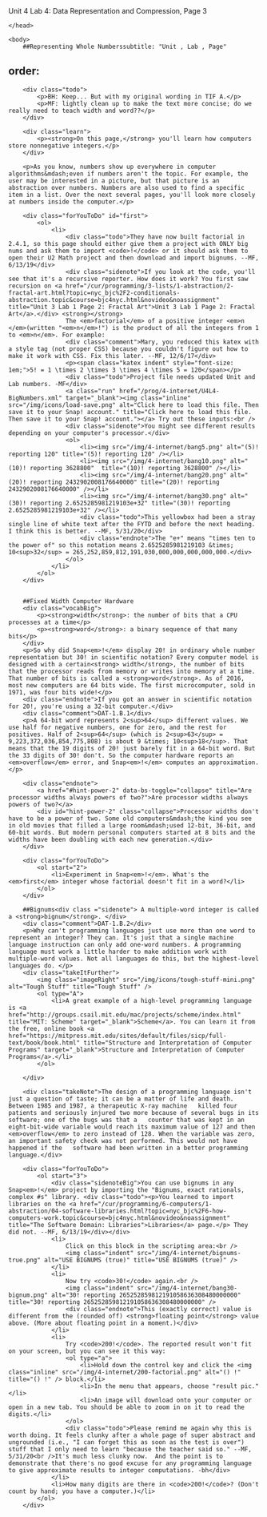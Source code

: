 Unit 4 Lab 4: Data Representation and Compression, Page 3</title>
	</head>

	<body>
		##Representing Whole Numberssubtitle: "Unit , Lab , Page"
order:
---
        <div class="todo">
            <p>BH: Keep... But with my original wording in TIF A.</p>
            <p>MF: lightly clean up to make the text more concise; do we really need to teach width and word??</p>
        </div>
        
        <div class="learn">
        	<p><strong>On this page,</strong> you'll learn how computers store nonnegative integers.</p> 
        </div>
        
        <p>As you know, numbers show up everywhere in computer algorithms&mdash;even if numbers aren't the topic. For example, the user may be interested in a picture, but that picture is an abstraction over numbers. Numbers are also used to find a specific item in a list. Over the next several pages, you'll look more closely at numbers inside the computer.</p>
        
        <div class="forYouToDo" id="first">
			<ol>
				<li>
                    <div class="todo">They have now built factorial in 2.4.1, so this page should either give them a project with ONLY big nums and ask them to import <code>!</code> or it should ask them to open their U2 Math project and then download and import bignums. --MF, 6/13/19</div>
					<div class="sidenote">If you look at the code, you'll see that it's a recursive reporter. How does it work? You first saw recursion on <a href="/cur/programming/3-lists/1-abstraction/2-fractal-art.html?topic=nyc_bjc%2F2-conditionals-abstraction.topic&course=bjc4nyc.html&novideo&noassignment" title="Unit 3 Lab 1 Page 2: Fractal Art">Unit 3 Lab 1 Page 2: Fractal Art</a>.</div> <strong></strong>
					The <em>factorial</em> of a positive integer <em>n </em>(written "<em>n</em>!") is the product of all the integers from 1 to <em>n</em>. For example:
					<div class="comment">Mary, you reduced this katex with a style tag (not proper CSS) because you couldn't figure out how to make it work with CSS. Fix this later. --MF, 12/6/17</div>
                    <p><span class="katex indent" style="font-size: 1em;">5! = 1 \times 2 \times 3 \times 4 \times 5 = 120</span></p>
                	<div class="todo">Project file needs updated Unit and Lab numbers. -MF</div>
                    <a class="run" href="/prog/4-internet/U4L4-BigNumbers.xml" target="_blank"><img class="inline" src="/img/icons/load-save.png" alt="Click here to load this file. Then save it to your Snap! account." title="Click here to load this file. Then save it to your Snap! account."></a> Try out these inputs:<br />
			    	<div class="sidenote">You might see different results depending on your computer's processor.</div>
					<ol>
                        <li><img src="/img/4-internet/bang5.png" alt="(5)! reporting 120" title="(5)! reporting 120" /></li>
                        <li><img src="/img/4-internet/bang10.png" alt="(10)! reporting 3628800"  title="(10)! reporting 3628800" /></li>
                        <li><img src="/img/4-internet/bang20.png" alt="(20)! reporting 2432902008176640000" title="(20)! reporting 2432902008176640000" /></li>
                        <li><img src="/img/4-internet/bang30.png" alt="(30)! reporting 2.6525285981219103e+32" title="(30)! reporting 2.6525285981219103e+32" /></li>
                        <div class="todo">This yellowbox had been a stray single line of white text after the FYTD and before the next heading. I think this is better. --MF, 5/31/20</div>
                		<div class="endnote">The "e+" means "times ten to the power of" so this notation means 2.6525285981219103 &times; 10<sup>32</sup> = 265,252,859,812,191,030,000,000,000,000,000.</div>
					</ol>
				</li>
			</ol>
        </div>
        
        
		##Fixed Width Computer Hardware
        <div class="vocabBig">
        	<p><strong>width</strong>: the number of bits that a CPU processes at a time</p>
            <p><strong>word</strong>: a binary sequence of that many bits</p>
        </div>
        <p>So why did Snap<em>!</em> display 20! in ordinary whole number representation but 30! in scientific notation? Every computer model is designed with a certain<strong> width</strong>, the number of bits that the processor reads from memory or writes into memory at a time. That number of bits is called a <strong>word</strong>. As of 2016, most new computers are 64 bits wide. The first microcomputer, sold in 1971, was four bits wide!</p>
		<div class="endnote">If you got an answer in scientific notation for 20!, you're using a 32-bit computer.</div>
        <div class="comment">DAT-1.B.1</div>
        <p>A 64-bit word represents 2<sup>64</sup> different values. We use half for negative numbers, one for zero, and the rest for positives. Half of 2<sup>64</sup> (which is 2<sup>63</sup> = 9,223,372,036,854,775,808) is about 9 &times; 10<sup>18</sup>. That means that the 19 digits of 20! just barely fit in a 64-bit word. But the 33 digits of 30! don't. So the computer hardware reports an <em>overflow</em> error, and Snap<em>!</em> computes an approximation.</p>
            
        <div class="endnote">
        	<a href="#hint-power-2" data-bs-toggle="collapse" title="Are processor widths always powers of two?">Are processor widths always powers of two?</a>
            <div id="hint-power-2" class="collapse">Processor widths don't have to be a power of two. Some old computers&mdash;the kind you see in old movies that filled a large room&mdash;used 12-bit, 36-bit, and 60-bit words. But modern personal computers started at 8 bits and the widths have been doubling with each new generation.</div>
        </div>
		
        <div class="forYouToDo">
            <ol start="2">
                <li>Experiment in Snap<em>!</em>. What's the <em>first</em> integer whose factorial doesn't fit in a word?</li>
            </ol>
        </div>

		##Bignums<div class ="sidenote"> A multiple-word integer is called a <strong>bignum</strong>. </div>
        <div class="comment">DAT-1.B.2</div>
        <p>Why can't programming languages just use more than one word to represent an integer? They can. It's just that a single machine language instruction can only add one-word numbers. A programming language must work a little harder to make addition work with multiple-word values. Not all languages do this, but the highest-level languages do. </p>
        <div class="takeItFurther">
            <img class="imageRight" src="/img/icons/tough-stuff-mini.png" alt="Tough Stuff" title="Tough Stuff" />
            <ol type="A">
            	<li>A great example of a high-level programming language is <a href="http://groups.csail.mit.edu/mac/projects/scheme/index.html" title="MIT: Scheme" target="_blank">Scheme</a>. You can learn it from the free, online book <a href="https://mitpress.mit.edu/sites/default/files/sicp/full-text/book/book.html" title="Structure and Interpretation of Computer Programs" target="_blank">Structure and Interpretation of Computer Programs</a>.</li>
            </ol>

        </div>  
        
        <div class="takeNote">The design of a programming language isn't just a question of taste; it can be a matter of life and death. Between 1985 and 1987, a therapeutic X-ray machine   killed four patients and seriously injured two more because of several bugs in its software; one of the bugs was that a   counter that was kept in an eight-bit-wide variable would reach its maximum value of 127 and then <em>overflow</em> to zero instead of 128. When the variable was zero, an important safety check was not performed. This would not have happened if the   software had been written in a better programming language.</div>

        <div class="forYouToDo">
            <ol start="3">
                <div class="sidenoteBig">You can use bignums in any Snap<em>!</em> project by importing the "Bignums, exact rationals, complex #s" library. <div class="todo"><p>You learned to import libraries on the <a href="/cur/programming/6-computers/1-abstraction/04-software-libraries.html?topic=nyc_bjc%2F6-how-computers-work.topic&course=bjc4nyc.html&novideo&noassignment" title="The Software Domain: Libraries">Libraries</a> page.</p> They did not. --MF, 6/13/19</div></div>
                <li>
                    Click on this block in the scripting area:<br />
                    <img class="indent" src="/img/4-internet/bignums-true.png" alt="USE BIGNUMS (true)" title="USE BIGNUMS (true)" /> 
                </li>
                <li>
                	Now try <code>30!</code> again.<br />
                    <img class="indent" src="/img/4-internet/bang30-bignum.png" alt="30! reporting 265252859812191058636308480000000" title="30! reporting 265252859812191058636308480000000" />
                    <div class="endnote">This (exactly correct) value is different from the (rounded off) <strong>floating point</strong> value above. (More about floating point in a moment.)</div>
                </li>
                <li>
                    Try <code>200!</code>. The reported result won't fit on your screen, but you can see it this way:
                    <ol type="a">
                        <li>Hold down the control key and click the <img class="inline" src="/img/4-internet/200-factorial.png" alt="() !" title="() !" /> block.</li>
                        <li>In the menu that appears, choose "result pic."</li>
                        <li>An image will download onto your computer or open in a new tab. You should be able to zoom in on it to read the digits.</li>
                    </ol>
                    <div class="todo">Please remind me again why this is worth doing. It feels clunky after a whole page of super abstract and ungrounded (i.e., "I can forget this as soon as the test is over") stuff that I only need to learn "because the teacher said so." --MF, 5/31/20<br />It's much less clunky now.  And the point is to demonstrate that there's no good excuse for any programming language to give approximate results to integer computations. -bh</div>
                </li>
                <li>How many digits are there in <code>200!</code>? (Don't count by hand; you have a computer.)</li>
            </ol>
        </div>
        
        

